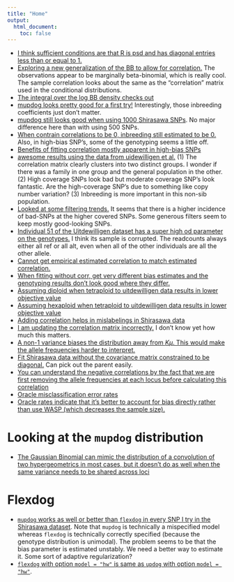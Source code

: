 ```yaml
---
title: "Home"
output:
  html_document:
    toc: false
---
```


* [I think sufficient conditions are that R is psd and has diagonal entries less than or equal to 1.](check_0_1.html)
* [Exploring a new generalization of the BB to allow for correlation.](explore_mbb.html) The observations appear to be marginally beta-binomial, which is really cool. The sample correlation looks about the same as the "correlation" matrix used in the conditional distributions. 
* [The integral over the log BB density checks out](check_bb_integral.html)
* [mupdog looks pretty good for a first try!](try_mupdog_1.html) Interestingly, those inbreeding coefficients just don't matter.
* [mupdog still looks good when using 1000 Shirasawa SNPs](try_mupdog_1000.html). No major difference here than with using 500 SNPs.
* [When contrain correlations to be 0, inbreeding still estimated to be 0.](no_cor.html) Also, in high-bias SNP's, some of the genotyping seems a little off.
* [Benefits of fitting correlation mostly apparent in high-bias SNPs](compare_cor_nocor.html)
* [awesome results using the data from uidewilligen et al.](uitdewilligen.html) (1) The correlation matrix clearly clusters into two distinct groups. I wonder if there was a family in one group and the general population in the other. (2) High coverage SNPs look bad but moderate coverage SNP's look fantastic. Are the high-coverage SNP's due to something like copy number variation? (3) Inbreeding is more important in this non-sib population.
* [Looked at some filtering trends.](depth.html) It seems that there is a higher incidence of bad-SNPs at the higher covered SNPs. Some generous filters seem to keep mostly good-looking SNPs.
* [Individual 51 of the Uitdewilligen dataset has a super high od parameter on the genotypes.](weird_ind.html) I think its sample is corrupted. The readcounts always either all ref or all alt, even when all of the other individuals are all the other allele.
* [Cannot get empirical estimated correlation to match estimated correlation.](uit_corr.html)
* [When fitting without corr, get very different bias estimates and the genotyping results don't look good where they differ.](uitdewilligen_nocorr.html)
* [Assuming diploid when tetraploid to uitdewilligen data results in lower objective value](uitdewilligen_k2.html)
* [Assuming hexaploid when tetraploid to uitdewilligen data results in lower objective value](uitdewilligen_k6.html)
* [Adding correlation helps in mislabelings in Shirasawa data](shir_fix_corr.html)
* [I am updating the correlation matrix incorrectly.](corr_mle.html) I don't know yet how much this matters.
* [A non-1 variance biases the distribution away from $K\mu$. This would make the allele frequencies harder to interpret.](normal_bb.html)
* [Fit Shirasawa data without the covariance matrix constrained to be diagonal.](shirasawa_nodiag_constraint.html) Can pick out the parent easily.
* [You can understand the negative correlations by the fact that we are first removing the allele frequencies at each locus before calculating this correlation](shir_corr.html)
* [Oracle misclassification error rates](oracle_miss.html)
* [Oracle rates indicate that it's better to account for bias directly rather than use WASP (which decreases the sample size).](bias_or_remove.html)

# Looking at the `mupdog` distribution
* [The Gaussian Binomial can mimic the distribution of a convolution of two hypergeometrics in most cases, but it doesn't do as well when the same variance needs to be shared across loci](kl_div.html)

# Flexdog
* [`mupdog` works as well or better than `flexdog` in every SNP I try in the Shirasawa dataset](flexdog_try1.html). Note that `mupdog` is technically a mispecified model whereas `flexdog` is technically correctly specified (because the genotype distribution is unimodal). The problem seems to be that the bias parameter is estimated unstably. We need a better way to estimate it. Some sort of adaptive regularization?
* [`flexdog` with option `model = "hw"` is same as `updog` with option `model = "hw"`](flexdog_v_updog.html).
